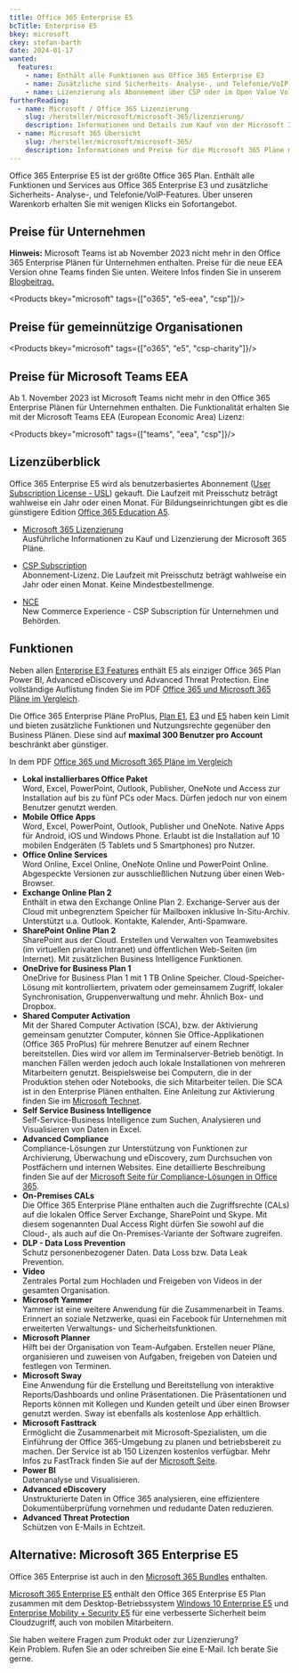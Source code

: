 ```yaml
---
title: Office 365 Enterprise E5
bcTitle: Enterprise E5
bkey: microsoft
ckey: stefan-barth
date: 2024-01-17
wanted:
  features:
    - name: Enthält alle Funktionen aus Office 365 Enterprise E3
    - name: Zusätzliche sind Sicherheits- Analyse-, und Telefonie/VoIP-Features
    - name: Lizenzierung als Abonnement über CSP oder im Open Value Volumenlizenzprogramm
furtherReading:
  - name: Microsoft / Office 365 Lizenzierung
    slug: /hersteller/microsoft/microsoft-365/lizenzierung/
    description: Informationen und Details zum Kauf von der Microsoft 365 Pläne.
  - name: Microsoft 365 Übersicht
    slug: /hersteller/microsoft/microsoft-365/
    description: Informationen und Preise für die Microsoft 365 Pläne mit Office 365 und Windows.
---
```




<Intro>

Office 365 Enterprise E5 ist der größte Office 365 Plan. Enthält alle Funktionen und Services aus Office 365 Enterprise E3 und zusätzliche Sicherheits- Analyse-, und Telefonie/VoIP-Features.
Über unseren Warenkorb erhalten Sie mit wenigen Klicks ein Sofortangebot.


</Intro>

<TOC />



## Preise für Unternehmen

<Info>

**Hinweis:** Microsoft Teams ist ab November 2023 nicht mehr in den Office 365 Enterprise Plänen für Unternehmen enthalten. Preise für die neue EEA Version ohne Teams finden Sie unten.
Weitere Infos finden Sie in unserem [Blogbeitrag.](/blog/microsoft-teams-nicht-mehr-bestandteil-von-microsoft-365-enterprise/)

</Info>


<Products bkey="microsoft" tags={["o365", "e5-eea", "csp"]}/>


## Preise für gemeinnützige Organisationen

<Products bkey="microsoft" tags={["o365", "e5", "csp-charity"]}/>


## Preise für Microsoft Teams EEA

Ab 1. November 2023 ist Microsoft Teams nicht mehr in den Office 365 Enterprise Plänen für Unternehmen enthalten. Die Funktionalität erhalten Sie mit der Microsoft Teams EEA (European Economic Area) Lizenz:

<Products bkey="microsoft" tags={["teams", "eea", "csp"]}/>


## Lizenzüberblick

Office 365 Enterprise E5 wird als benutzerbasiertes Abonnement ([User Subscription License - USL](/hersteller/microsoft/microsoft-365/lizenzierung/#user-subscription-license-usl)) gekauft. Die Laufzeit mit Preisschutz beträgt wahlweise ein Jahr oder einen Monat.
Für Bildungseinrichtungen gibt es die günstigere Edition [Office 365 Education A5](/hersteller/microsoft/office-365/education-a5/).

<ArrowList>

- [Microsoft 365 Lizenzierung](/hersteller/microsoft/microsoft-365/lizenzierung/)<br />
  Ausführliche Informationen zu Kauf und Lizenzierung der Microsoft 365 Pläne.

- [CSP Subscription](/hersteller/microsoft/csp/)<br />
  Abonnement-Lizenz. Die Laufzeit mit Preisschutz beträgt wahlweise ein Jahr oder einen Monat. Keine Mindestbestellmenge.

- [NCE](/hersteller/microsoft/microsoft-365/lizenzierung/#new-commerce-experience-nce)<br />
  New Commerce Experience - CSP Subscription für Unternehmen und Behörden.

</ArrowList>


## Funktionen

Neben allen [Enterprise E3 Features](/hersteller/microsoft/office-365/enterprise-e3/) enthält E5 als einziger Office 365 Plan Power BI, Advanced eDiscovery und Advanced Threat Protection.
Eine vollständige Auflistung finden Sie im PDF [Office 365 und Microsoft 365 Pläne im Vergleich](/hersteller/microsoft/microsoft-365-office-365-subscription-plan-enterprise.pdf).


<Info>

Die Office 365 Enterprise Pläne ProPlus, [Plan E1](/hersteller/microsoft/office-365/enterprise-e1/), [E3](/hersteller/microsoft/office-365/enterprise-e3/) und [E5](/hersteller/microsoft/office-365/enterprise-e5/) haben kein Limit und bieten zusätzliche Funktionen und Nutzungsrechte gegenüber den Business Plänen. Diese sind auf **maximal 300 Benutzer pro Account** beschränkt aber günstiger.

In dem PDF [Office 365 und Microsoft 365 Pläne im Vergleich](/hersteller/microsoft/microsoft-365-office-365-subscription-plan-enterprise.pdf)

</Info>

<ArrowList>

- **Lokal installierbares Office Paket**<br />
  Word, Excel, PowerPoint, Outlook, Publisher, OneNote und Access zur Installation auf bis zu fünf PCs oder Macs. Dürfen jedoch nur von einem Benutzer genutzt werden.
- **Mobile Office Apps**<br />
  Word, Excel, PowerPoint, Outlook, Publisher und OneNote. Native Apps für Android, iOS und Windows Phone. Erlaubt ist die Installation auf 10 mobilen Endgeräten (5 Tablets und 5 Smartphones) pro Nutzer.
- **Office Online Services**<br />
  Word Online, Excel Online, OneNote Online und PowerPoint Online. Abgespeckte Versionen zur ausschließlichen Nutzung über einen Web-Browser.
- **Exchange Online Plan 2**<br />
  Enthält in etwa den Exchange Online Plan 2. Exchange-Server aus der Cloud mit unbegrenztem Speicher für Mailboxen inklusive In-Situ-Archiv. Unterstützt u.a. Outlook. Kontakte, Kalender, Anti-Spamware.
- **SharePoint Online Plan 2**<br />
  SharePoint aus der Cloud. Erstellen und Verwalten von Teamwebsites (im virtuellen privaten Intranet) und öffentlichen Web-Seiten (im Internet). Mit zusätzlichen Business Intelligence Funktionen.
- **OneDrive for Business Plan 1**<br />
  OneDrive for Business Plan 1 mit 1 TB Online Speicher. Cloud-Speicher-Lösung mit kontrolliertem, privatem oder gemeinsamem Zugriff, lokaler Synchronisation, Gruppenverwaltung und mehr. Ähnlich Box- und Dropbox.
- **Shared Computer Activation**<br />
  Mit der Shared Computer Activation (SCA), bzw. der Aktivierung gemeinsam genutzter Computer, können Sie Office-Applikationen (Office 365 ProPlus) für mehrere Benutzer auf einem Rechner bereitstellen. Dies wird vor allem im Terminalserver-Betrieb benötigt. In manchen Fällen werden jedoch auch lokale Installationen von mehreren Mitarbeitern genutzt. Beispielsweise bei Computern, die in der Produktion stehen oder Notebooks, die sich Mitarbeiter teilen. Die SCA ist in den Enterprise Plänen enthalten. Eine Anleitung zur Aktivierung finden Sie im [Microsoft Technet](https://learn.microsoft.com/en-us/deployoffice/overview-shared-computer-activation).
- **Self Service Business Intelligence**<br />
  Self-Service-Business Intelligence zum Suchen, Analysieren und Visualisieren von Daten in Excel.
- **Advanced Compliance**<br />
  Compliance-Lösungen zur Unterstützung von Funktionen zur Archivierung, Überwachung und eDiscovery, zum Durchsuchen von Postfächern und internen Websites. Eine detaillierte Beschreibung finden Sie auf der <a href="https://www.microsoft.com/de-de/security" target="_blank">Microsoft Seite für Compliance-Lösungen in Office 365</a>.
- **On-Premises CALs**<br />
  Die Office 365 Enterprise Pläne enthalten auch die Zugriffsrechte (CALs) auf die lokalen Office Server Exchange, SharePoint und Skype. Mit diesem sogenannten Dual Access Right dürfen Sie sowohl auf die Cloud-, als auch auf die On-Premises-Variante der Software zugreifen.
- **DLP - Data Loss Prevention**<br />
  Schutz personenbezogener Daten. Data Loss bzw. Data Leak Prevention.
- **Video**<br />
  Zentrales Portal zum Hochladen und Freigeben von Videos in der gesamten Organisation.
- **Microsoft Yammer**<br />
  Yammer ist eine weitere Anwendung für die Zusammenarbeit in Teams. Erinnert an soziale Netzwerke, quasi ein Facebook für Unternehmen mit erweiterten Verwaltungs- und Sicherheitsfunktionen.
- **Microsoft Planner**<br />
  Hilft bei der Organisation von Team-Aufgaben. Erstellen neuer Pläne, organisieren und zuweisen von Aufgaben, freigeben von Dateien und festlegen von Terminen.
- **Microsoft Sway**<br />
  Eine Anwendung für die Erstellung und Bereitstellung von interaktive Reports/Dashboards und online Präsentationen. Die Präsentationen und Reports können mit Kollegen und Kunden geteilt und über einen Browser genutzt werden. Sway ist ebenfalls als kostenlose App erhältlich.
- **Microsoft Fasttrack**<br />
  Ermöglicht die Zusammenarbeit mit Microsoft-Spezialisten, um die Einführung der Office 365-Umgebung zu planen und betriebsbereit zu machen. Der Service ist ab 150 Lizenzen kostenlos verfügbar. Mehr Infos zu FastTrack finden Sie auf der <a href="https://www.microsoft.com/de-de/fasttrack?rtc=1" target="_blank">Microsoft Seite</a>.
- **Power BI**<br />
  Datenanalyse und Visualisieren.
- **Advanced eDiscovery**<br />
  Unstrukturierte Daten in Office 365 analysieren, eine effizientere Dokumentüberprüfung vornehmen und redudante Daten reduzieren.
- **Advanced Threat Protection**<br />
  Schützen von E-Mails in Echtzeit.

</ArrowList>


## Alternative: Microsoft 365 Enterprise E5

Office 365 Enterprise ist auch in den [Microsoft 365 Bundles](/hersteller/microsoft/microsoft-365/) enthalten.

[Microsoft 365 Enterprise E5](/hersteller/microsoft/microsoft-365/enterprise-e5/) enthält den Office 365 Enterprise E5 Plan zusammen mit dem Desktop-Betriebssystem [Windows 10 Enterprise E5](/hersteller/microsoft/windows/) und [Enterprise Mobility + Security E5](/hersteller/microsoft/enterprise-mobility-security/) für eine verbesserte Sicherheit beim Cloudzugriff, auch von mobilen Mitarbeitern.


<GetInTouch theme="light">

Sie haben weitere Fragen zum Produkt oder zur Lizenzierung?<br />
Kein Problem. Rufen Sie an oder schreiben Sie eine E-Mail. Ich berate Sie gerne.

</GetInTouch>
